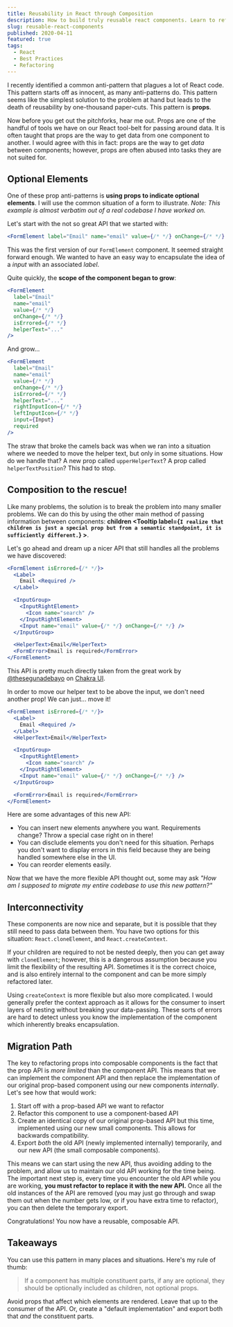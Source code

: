 ```yaml
---
title: Reusability in React through Composition
description: How to build truly reusable react components. Learn to refactor existing problematic code into this simple pattern.
slug: reusable-react-components
published: 2020-04-11
featured: true
tags:
  - React
  - Best Practices
  - Refactoring
---
```


I recently identified a common anti-pattern that plagues a lot of React code. This pattern starts off
as innocent, as many anti-patterns do. This pattern seems like the simplest solution to the problem at hand but leads
to the death of reusability by one-thousand paper-cuts. This pattern is **props**.

Now before you get out the pitchforks, hear me out. Props are one of the handful of tools we have on our React
tool-belt for passing around data. It is often taught that props are the way to get data from one component to another.
I would agree with this in fact: props are the way to get _data_ between components; however, props are often
abused into tasks they are not suited for.

## Optional Elements

One of these prop anti-patterns is **using props to indicate optional elements**.
I will use the common situation of a form to illustrate.
_Note: This example is almost verbatim out of a real codebase I have worked on._

Let's start with the not so great API that we started with:

```jsx
<FormElement label="Email" name="email" value={/* */} onChange={/* */} />
```

This was the first version of our `FormElement` component. It seemed straight forward enough. We wanted to
have an easy way to encapsulate the idea of a _input_ with an associated _label_.

Quite quickly, the **scope of the component began to grow**:

```jsx
<FormElement
  label="Email"
  name="email"
  value={/* */}
  onChange={/* */}
  isErrored={/* */}
  helperText="..."
/>
```

And grow...

```jsx
<FormElement
  label="Email"
  name="email"
  value={/* */}
  onChange={/* */}
  isErrored={/* */}
  helperText="..."
  rightInputIcon={/* */}
  leftInputIcon={/* */}
  input={Input}
  required
/>
```

The straw that broke the camels back was when we ran into a situation where we needed to
move the helper text, but only in some situations. How do we handle that? A new prop called `upperHelperText`? A prop called `helperTextPosition`?
This had to stop.

## Composition to the rescue!

Like many problems, the solution is to break the problem into many smaller problems. We can do this by using the
other main method of passing information between components: **children <Tooltip label={`I realize that children is just a special prop but from a semantic standpoint, it is sufficiently different.`} ></Tooltip>**.

Let's go ahead and dream up a nicer API that still handles all the problems we have discovered:

```jsx
<FormElement isErrored={/* */}>
  <Label>
    Email <Required />
  </Label>

  <InputGroup>
    <InputRightElement>
      <Icon name="search" />
    </InputRightElement>
    <Input name="email" value={/* */} onChange={/* */} />
  </InputGroup>

  <HelperText>Email</HelperText>
  <FormError>Email is required</FormError>
</FormElement>
```

This API is pretty much directly taken from the great work by [@thesegunadebayo](https://twitter.com/thesegunadebayo)
on [Chakra UI](https://chakra-ui.com/).

In order to move our helper text to be above the input, we don't need another prop! We can just... move it!

```jsx {5}
<FormElement isErrored={/* */}>
  <Label>
    Email <Required />
  </Label>
  <HelperText>Email</HelperText>

  <InputGroup>
    <InputRightElement>
      <Icon name="search" />
    </InputRightElement>
    <Input name="email" value={/* */} onChange={/* */} />
  </InputGroup>

  <FormError>Email is required</FormError>
</FormElement>
```

Here are some advantages of this new API:

- You can insert new elements anywhere you want. Requirements change? Throw a special case right on in there!
- You can disclude elements you don't need for this situation. Perhaps you don't want to display errors in this field because they are being
  handled somewhere else in the UI.
- You can reorder elements easily.

Now that we have the more flexible API thought out, some may ask _"How am I supposed to migrate my entire codebase to use this new pattern?"_

## Interconnectivity

These components are now nice and separate, but it is possible that they still need to pass data between them. You have two options for this situation:
`React.cloneElement`, and `React.createContext`.

If your children are required to not be nested deeply, then you can get away with `cloneElement`; however, this is a dangerous assumption because you limit
the flexibility of the resulting API. Sometimes it is the correct choice, and is also entirely internal to the component and can be more simply refactored later.

Using `createContext` is more flexible but also more complicated. I would generally prefer the context approach as it allows for the consumer to insert layers of
nesting without breaking your data-passing. These sorts of errors are hard to detect unless you know the implementation of the component which
inherently breaks encapsulation.

## Migration Path

The key to refactoring props into composable components is the fact that the prop API is _more limited_ than the component API. This means
that we can implement the component API and then replace the implementation of our original prop-based component using our new components _internally_.
Let's see how that would work:

1. Start off with a prop-based API we want to refactor
2. Refactor this component to use a component-based API
3. Create an identical copy of our original prop-based API but this time, implemented using our new small components. This allows for backwards compatibility.
4. Export _both_ the old API (newly implemented internally) temporarily, and our new API (the small composable components).

This means we can start using the new API, thus avoiding adding to the problem, and allow us to maintain our old API working for the time being.
The important next step is, every time you encounter the old API while you are working, **you must refactor to replace it with the new API.**
Once all the old instances of the API are removed (you may just go through and swap them out when the number gets low, or if you have extra
time to refactor), you can then delete the temporary export.

Congratulations! You now have a reusable, composable API.

## Takeaways

You can use this pattern in many places and situations. Here's my rule of thumb:

> If a component has multiple constituent parts, if any are optional, they should be optionally included as children, not optional props.

Avoid props that affect which elements are rendered. Leave that up to the consumer of the API. Or, create a "default implementation" and export both
that _and_ the constituent parts.
